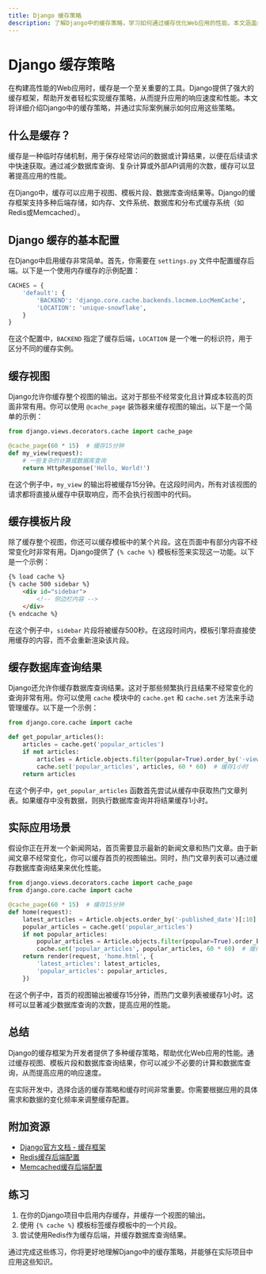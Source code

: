 ```yaml
---
title: Django 缓存策略
description: 了解Django中的缓存策略，学习如何通过缓存优化Web应用的性能。本文涵盖缓存的基本概念、实现方式以及实际应用场景。
---
```


# Django 缓存策略

在构建高性能的Web应用时，缓存是一个至关重要的工具。Django提供了强大的缓存框架，帮助开发者轻松实现缓存策略，从而提升应用的响应速度和性能。本文将详细介绍Django中的缓存策略，并通过实际案例展示如何应用这些策略。

## 什么是缓存？

缓存是一种临时存储机制，用于保存经常访问的数据或计算结果，以便在后续请求中快速获取。通过减少数据库查询、复杂计算或外部API调用的次数，缓存可以显著提高应用的性能。

在Django中，缓存可以应用于视图、模板片段、数据库查询结果等。Django的缓存框架支持多种后端存储，如内存、文件系统、数据库和分布式缓存系统（如Redis或Memcached）。

## Django 缓存的基本配置

在Django中启用缓存非常简单。首先，你需要在 `settings.py` 文件中配置缓存后端。以下是一个使用内存缓存的示例配置：

```python
CACHES = {
    'default': {
        'BACKEND': 'django.core.cache.backends.locmem.LocMemCache',
        'LOCATION': 'unique-snowflake',
    }
}
```

在这个配置中，`BACKEND` 指定了缓存后端，`LOCATION` 是一个唯一的标识符，用于区分不同的缓存实例。

## 缓存视图

Django允许你缓存整个视图的输出。这对于那些不经常变化且计算成本较高的页面非常有用。你可以使用 `@cache_page` 装饰器来缓存视图的输出。以下是一个简单的示例：

```python
from django.views.decorators.cache import cache_page

@cache_page(60 * 15)  # 缓存15分钟
def my_view(request):
    # 一些复杂的计算或数据库查询
    return HttpResponse('Hello, World!')
```

在这个例子中，`my_view` 的输出将被缓存15分钟。在这段时间内，所有对该视图的请求都将直接从缓存中获取响应，而不会执行视图中的代码。

## 缓存模板片段

除了缓存整个视图，你还可以缓存模板中的某个片段。这在页面中有部分内容不经常变化时非常有用。Django提供了 `{% cache %}` 模板标签来实现这一功能。以下是一个示例：

```html
{% load cache %}
{% cache 500 sidebar %}
    <div id="sidebar">
        <!-- 侧边栏内容 -->
    </div>
{% endcache %}
```

在这个例子中，`sidebar` 片段将被缓存500秒。在这段时间内，模板引擎将直接使用缓存的内容，而不会重新渲染该片段。

## 缓存数据库查询结果

Django还允许你缓存数据库查询结果。这对于那些频繁执行且结果不经常变化的查询非常有用。你可以使用 `cache` 模块中的 `cache.get` 和 `cache.set` 方法来手动管理缓存。以下是一个示例：

```python
from django.core.cache import cache

def get_popular_articles():
    articles = cache.get('popular_articles')
    if not articles:
        articles = Article.objects.filter(popular=True).order_by('-views')[:10]
        cache.set('popular_articles', articles, 60 * 60)  # 缓存1小时
    return articles
```

在这个例子中，`get_popular_articles` 函数首先尝试从缓存中获取热门文章列表。如果缓存中没有数据，则执行数据库查询并将结果缓存1小时。

## 实际应用场景

假设你正在开发一个新闻网站，首页需要显示最新的新闻文章和热门文章。由于新闻文章不经常变化，你可以缓存首页的视图输出。同时，热门文章列表可以通过缓存数据库查询结果来优化性能。

```python
from django.views.decorators.cache import cache_page
from django.core.cache import cache

@cache_page(60 * 15)  # 缓存15分钟
def home(request):
    latest_articles = Article.objects.order_by('-published_date')[:10]
    popular_articles = cache.get('popular_articles')
    if not popular_articles:
        popular_articles = Article.objects.filter(popular=True).order_by('-views')[:10]
        cache.set('popular_articles', popular_articles, 60 * 60)  # 缓存1小时
    return render(request, 'home.html', {
        'latest_articles': latest_articles,
        'popular_articles': popular_articles,
    })
```

在这个例子中，首页的视图输出被缓存15分钟，而热门文章列表被缓存1小时。这样可以显著减少数据库查询的次数，提高应用的性能。

## 总结

Django的缓存框架为开发者提供了多种缓存策略，帮助优化Web应用的性能。通过缓存视图、模板片段和数据库查询结果，你可以减少不必要的计算和数据库查询，从而提高应用的响应速度。

在实际开发中，选择合适的缓存策略和缓存时间非常重要。你需要根据应用的具体需求和数据的变化频率来调整缓存配置。

## 附加资源

- [Django官方文档 - 缓存框架](https://docs.djangoproject.com/en/stable/topics/cache/)
- [Redis缓存后端配置](https://docs.djangoproject.com/en/stable/topics/cache/#redis)
- [Memcached缓存后端配置](https://docs.djangoproject.com/en/stable/topics/cache/#memcached)

## 练习

1. 在你的Django项目中启用内存缓存，并缓存一个视图的输出。
2. 使用 `{% cache %}` 模板标签缓存模板中的一个片段。
3. 尝试使用Redis作为缓存后端，并缓存数据库查询结果。

通过完成这些练习，你将更好地理解Django中的缓存策略，并能够在实际项目中应用这些知识。